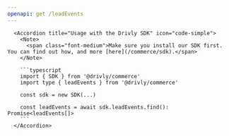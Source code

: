 ```yaml
---
openapi: get /leadEvents
---
```


      <Accordion title="Usage with the Drivly SDK" icon="code-simple">
        <Note>
          <span class="font-medium">Make sure you install our SDK first. You can find out how, and more [here](/commerce/sdk).</span>
        </Note>

        ```typescript
        import { SDK } from '@drivly/commerce'
        import type { leadEvents } from '@drivly/commerce'

        const sdk = new SDK(...)

        const leadEvents = await sdk.leadEvents.find(): Promise<leadEvents[]>
        ```
      </Accordion>
